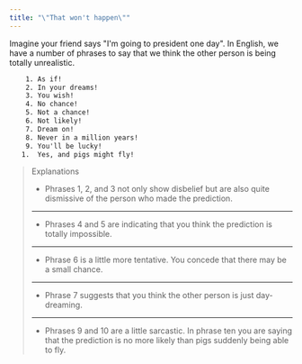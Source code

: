 ```yaml
---
title: "\"That won't happen\""
---
```


Imagine your friend says "I'm going to president one day". In English, we have a number of phrases to say that we think the other person is being totally unrealistic.

```txt
    1. As if!
    2. In your dreams!
    3. You wish!
    4. No chance!
    5. Not a chance!
    6. Not likely!
    7. Dream on!
    8. Never in a million years!
    9. You'll be lucky!
   1.  Yes, and pigs might fly!
```

> Explanations
>
> - Phrases 1, 2, and 3 not only show disbelief but are also quite dismissive of the person who made the prediction.
>
> ---
>
> - Phrases 4 and 5 are indicating that you think the prediction is totally impossible.
>
> ---
>
> - Phrase 6 is a little more tentative. You concede that there may be a small chance.
>
> ---
>
> - Phrase 7 suggests that you think the other person is just day-dreaming.
>
> ---
>
> - Phrases 9 and 10 are a little sarcastic. In phrase ten you are saying that the prediction is no more likely than pigs suddenly being able to fly.
